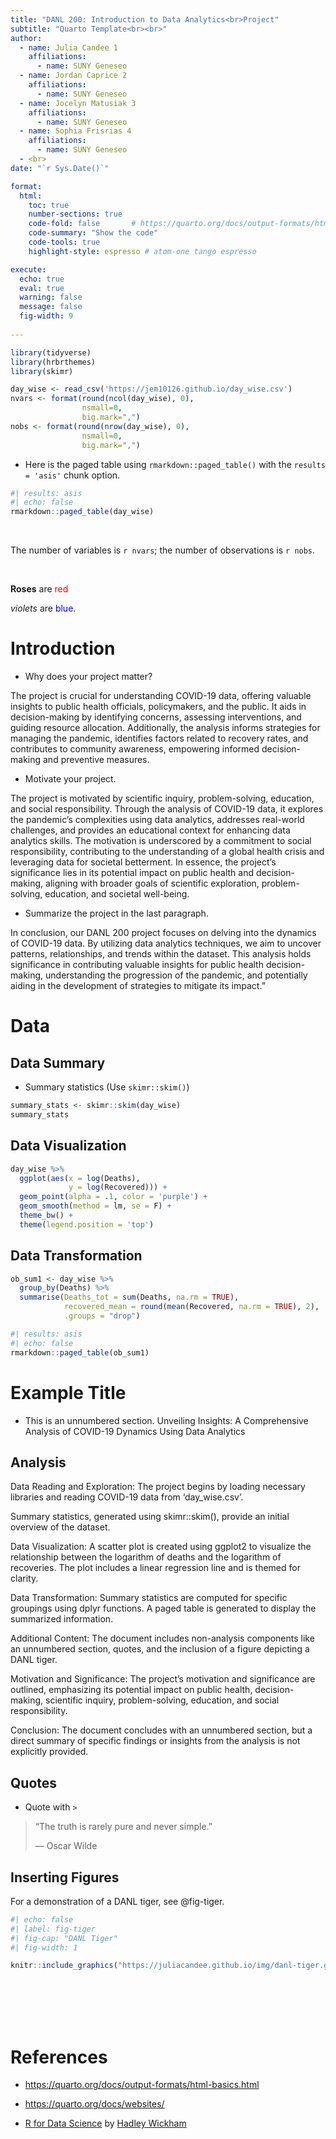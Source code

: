 ```yaml
---
title: "DANL 200: Introduction to Data Analytics<br>Project"
subtitle: "Quarto Template<br><br>" 
author: 
  - name: Julia Candee 1
    affiliations:
      - name: SUNY Geneseo
  - name: Jordan Caprice 2
    affiliations:
      - name: SUNY Geneseo
  - name: Jocelyn Matusiak 3
    affiliations:
      - name: SUNY Geneseo
  - name: Sophia Frisrias 4
    affiliations:
      - name: SUNY Geneseo
  - <br>
date: "`r Sys.Date()`"

format: 
  html:
    toc: true
    number-sections: true
    code-fold: false       # https://quarto.org/docs/output-formats/html-code.html
    code-summary: "Show the code"
    code-tools: true
    highlight-style: espresso # atom-one tango espresso

execute: 
  echo: true
  eval: true
  warning: false
  message: false
  fig-width: 9
  
---
```



```r
library(tidyverse)
library(hrbrthemes)
library(skimr)

```


```r
day_wise <- read_csv('https://jem10126.github.io/day_wise.csv')
nvars <- format(round(ncol(day_wise), 0), 
                nsmall=0, 
                big.mark=",") 
nobs <- format(round(nrow(day_wise), 0), 
                nsmall=0, 
                big.mark=",")
```

- Here is the paged table using `rmarkdown::paged_table()` with the `results = 'asis'` chunk option.

```r
#| results: asis
#| echo: false
rmarkdown::paged_table(day_wise) 
```

<br>

The number of variables is `r nvars`; the number of observations is `r nobs`.

<br>

**Roses** are <span style="color: red;">red</span>

*violets* are <span style="color: blue;">blue</span>.



# Introduction

- Why does your project matter?

The project is crucial for understanding COVID-19 data, offering valuable insights to public health officials, policymakers, and the public. It aids in decision-making by identifying concerns, assessing interventions, and guiding resource allocation. Additionally, the analysis informs strategies for managing the pandemic, identifies factors related to recovery rates, and contributes to community awareness, empowering informed decision-making and preventive measures.

- Motivate your project.

The project is motivated by scientific inquiry, problem-solving, education, and social responsibility. Through the analysis of COVID-19 data, it explores the pandemic's complexities using data analytics, addresses real-world challenges, and provides an educational context for enhancing data analytics skills. The motivation is underscored by a commitment to social responsibility, contributing to the understanding of a global health crisis and leveraging data for societal betterment. In essence, the project's significance lies in its potential impact on public health and decision-making, aligning with broader goals of scientific exploration, problem-solving, education, and societal well-being.

- Summarize the project in the last paragraph.

In conclusion, our DANL 200 project focuses on delving into the dynamics of COVID-19 data. By utilizing data analytics techniques, we aim to uncover patterns, relationships, and trends within the dataset. This analysis holds significance in contributing valuable insights for public health decision-making, understanding the progression of the pandemic, and potentially aiding in the development of strategies to mitigate its impact."

# Data

## Data Summary

- Summary statistics (Use `skimr::skim()`)
```r
summary_stats <- skimr::skim(day_wise)
summary_stats
```


## Data Visualization

```r
day_wise %>% 
  ggplot(aes(x = log(Deaths), 
             y = log(Recovered))) +
  geom_point(alpha = .1, color = 'purple') +
  geom_smooth(method = lm, se = F) +
  theme_bw() +
  theme(legend.position = 'top')
```



## Data Transformation

```r
ob_sum1 <- day_wise %>% 
  group_by(Deaths) %>% 
  summarise(Deaths_tot = sum(Deaths, na.rm = TRUE),
            recovered_mean = round(mean(Recovered, na.rm = TRUE), 2),
            .groups = "drop")

```


```r
#| results: asis
#| echo: false
rmarkdown::paged_table(ob_sum1) 
```

# Example Title {.unnumbered}
- This is an unnumbered section.
Unveiling Insights: A Comprehensive Analysis of COVID-19 Dynamics Using Data Analytics



## Analysis
Data Reading and Exploration:
The project begins by loading necessary libraries and reading COVID-19 data from 'day_wise.csv'.

Summary statistics, generated using skimr::skim(), provide an initial overview of the dataset.

Data Visualization:
A scatter plot is created using ggplot2 to visualize the relationship between the logarithm of deaths and the logarithm of recoveries.
The plot includes a linear regression line and is themed for clarity.

Data Transformation:
Summary statistics are computed for specific groupings using dplyr functions.
A paged table is generated to display the summarized information.

Additional Content:
The document includes non-analysis components like an unnumbered section, quotes, and the inclusion of a figure depicting a DANL tiger.

Motivation and Significance:
The project's motivation and significance are outlined, emphasizing its potential impact on public health, decision-making, scientific inquiry, problem-solving, education, and social responsibility.

Conclusion:
The document concludes with an unnumbered section, but a direct summary of specific findings or insights from the analysis is not explicitly provided.

## Quotes
- Quote with `>`

> "The truth is rarely pure and never simple."
>
> --- Oscar Wilde



## Inserting Figures
For a demonstration of a DANL tiger, see @fig-tiger.

```r
#| echo: false
#| label: fig-tiger
#| fig-cap: "DANL Tiger"
#| fig-width: 1

knitr::include_graphics("https://juliacandee.github.io/img/danl-tiger.gif")
```

````{=html}

```` 


<br><br><br><br>

# References

- [https://quarto.org/docs/output-formats/html-basics.html](https://quarto.org/docs/output-formats/html-basics.html)

- [https://quarto.org/docs/websites/](https://quarto.org/docs/websites/)

- [R for Data Science](http://r4ds.hadley.nz) by [Hadley Wickham](https://hadley.nz)
